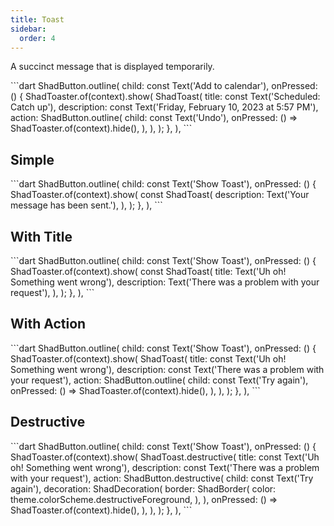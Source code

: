 ```yaml
---
title: Toast
sidebar:
  order: 4
---
```


A succinct message that is displayed temporarily.

<Preview src="https://shadcn-ui-playground.web.app/toast?style=schedule" minHeight="400px">
 ```dart
ShadButton.outline(
  child: const Text('Add to calendar'),
  onPressed: () {
    ShadToaster.of(context).show(
      ShadToast(
        title: const Text('Scheduled: Catch up'),
        description:
            const Text('Friday, February 10, 2023 at 5:57 PM'),
        action: ShadButton.outline(
          child: const Text('Undo'),
          onPressed: () => ShadToaster.of(context).hide(),
        ),
      ),
    );
  },
),
```
</Preview>

## Simple

<Preview src="https://shadcn-ui-playground.web.app/toast?style=simple" minHeight="400px">
 ```dart
ShadButton.outline(
  child: const Text('Show Toast'),
  onPressed: () {
    ShadToaster.of(context).show(
      const ShadToast(
        description: Text('Your message has been sent.'),
      ),
    );
  },
),
```
</Preview>

## With Title

<Preview src="https://shadcn-ui-playground.web.app/toast?style=withTitle" minHeight="400px">
 ```dart
ShadButton.outline(
  child: const Text('Show Toast'),
  onPressed: () {
    ShadToaster.of(context).show(
      const ShadToast(
        title: Text('Uh oh! Something went wrong'),
        description:
            Text('There was a problem with your request'),
      ),
    );
  },
),
```
</Preview>

## With Action

<Preview src="https://shadcn-ui-playground.web.app/toast?style=withAction" minHeight="400px">
 ```dart
ShadButton.outline(
  child: const Text('Show Toast'),
  onPressed: () {
    ShadToaster.of(context).show(
      ShadToast(
        title: const Text('Uh oh! Something went wrong'),
        description:
            const Text('There was a problem with your request'),
        action: ShadButton.outline(
          child: const Text('Try again'),
          onPressed: () => ShadToaster.of(context).hide(),
        ),
      ),
    );
  },
),
```
</Preview>

## Destructive

<Preview src="https://shadcn-ui-playground.web.app/toast?style=destructive" minHeight="400px">
```dart
ShadButton.outline(
  child: const Text('Show Toast'),
  onPressed: () {
    ShadToaster.of(context).show(
      ShadToast.destructive(
        title: const Text('Uh oh! Something went wrong'),
        description:
            const Text('There was a problem with your request'),
        action: ShadButton.destructive(
          child: const Text('Try again'),
          decoration: ShadDecoration(
            border: ShadBorder(
              color: theme.colorScheme.destructiveForeground,
            ),
          ),
          onPressed: () => ShadToaster.of(context).hide(),
        ),
      ),
    );
  },
),
```
</Preview>
